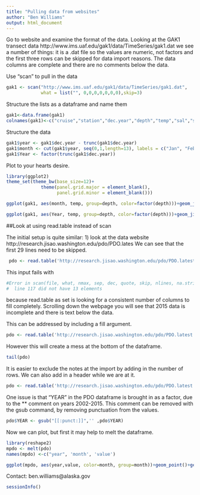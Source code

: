 ```yaml
---
title: "Pulling data from websites"
author: "Ben Williams"
output: html_document
---
```


 Go to website and examine the format of the data. Looking at the GAK1 transect data http://www.ims.uaf.edu/gak1/data/TimeSeries/gak1.dat we see a number of things: it is a .dat file so the values are numeric, not factors and the first three rows can be skipped for data import reasons. The data columns are complete and there are no comments below the data.

Use "scan" to pull in the data 

```r
gak1 <- scan("http://www.ims.uaf.edu/gak1/data/TimeSeries/gak1.dat", 
             what = list("", 0,0,0,0,0,0,0),skip=3)
```

Structure the lists as a dataframe and name them
```r
gak1<-data.frame(gak1)
colnames(gak1)<-c("cruise","station","dec.year","depth","temp","sal","sigma.T","delta.D")
```

Structure the data
```r
gak1$year <- gak1$dec.year - trunc(gak1$dec.year)
gak1$month <- cut(gak1$year, seq(0,1,length=13), labels = c("Jan", "Feb", "Mar", "Apr", "May", "Jun", "Jul", "Aug", "Sep", "Oct", "Nov", "Dec"))
gak1$Year <- factor(trunc(gak1$dec.year))
```

Plot to your hearts desire.
```r
library(ggplot2)
theme_set(theme_bw(base_size=12)+ 
             theme(panel.grid.major = element_blank(), 
                   panel.grid.minor = element_blank()))

ggplot(gak1, aes(month, temp, group=depth, color=factor(depth)))+geom_jitter()+stat_smooth()

ggplot(gak1, aes(Year, temp, group=depth, color=factor(depth)))+geom_jitter()+stat_smooth(alpha=.15)+scale_x_discrete(breaks=seq(1970,2015,3))
```

##Look at using read.table instead of scan

The initial setup is quite similar: 1) look at the data website http://research.jisao.washington.edu/pdo/PDO.lates 
We can see that the first 29 lines need to be skipped.
```r
 pdo <- read.table('http://research.jisao.washington.edu/pdo/PDO.latest',skip=29)
```

This input fails with 
```r
#Error in scan(file, what, nmax, sep, dec, quote, skip, nlines, na.strings,  : 
#  line 117 did not have 13 elements
```
because read.table as set is looking for a consistent number of columns to fill completely. Scrolling down the webpage you will see that 2015 data is incomplete and there is text below the data.

This can be addressed by including a fill argument.
```r
pdo <- read.table('http://research.jisao.washington.edu/pdo/PDO.latest',skip=29,fill=TRUE)
```

However this will create a mess at the bottom of the dataframe.

```r
tail(pdo)
```

It is easier to exclude the notes at the import by adding in the number of rows. We can also add in a header while we are at it.

```r
pdo <- read.table('http://research.jisao.washington.edu/pdo/PDO.latest',skip=29,fill=TRUE, nrows=116,header=TRUE)
```

One issue is that "YEAR" in the PDO dataframe is brought in as a factor, due to the ** comment on years 2002-2015. This comment can be removed with the gsub command, by removing punctuation from the values.

```r
pdo$YEAR <- gsub("[[:punct:]]",'' ,pdo$YEAR)
```

Now we can plot, but first it may help to melt the dataframe.

```r
library(reshape2)
mpdo <- melt(pdo)  
names(mpdo) <-c("year", 'month', 'value')

ggplot(mpdo, aes(year,value, color=month, group=month))+geom_point()+geom_line()+scale_x_discrete(breaks=seq(1900,2015,10))
```


Contact: ben.williams@alaska.gov
```r
sessionInfo()
```
